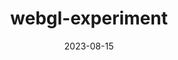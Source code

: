 ---
  title: "webgl-experiment"
  date: "2023-08-15"
  description: "WebGL or D3 Experiment with concentric circles"
  repo: "https://github.com/jagmitg/webgl-experiment"
  tags: [JavaScript, HTML, CSS]
  draft: false
---